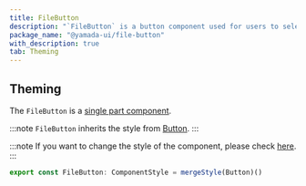 ```yaml
---
title: FileButton
description: "`FileButton` is a button component used for users to select files."
package_name: "@yamada-ui/file-button"
with_description: true
tab: Theming
---
```


## Theming

The `FileButton` is a [single part component](/styled-system/theming/component-styles#single-part-components).

:::note
`FileButton` inherits the style from [Button](/components/forms/button).
:::

:::note
If you want to change the style of the component, please check [here](/styled-system/theming/customize-theme#changing-the-style-of-components).
:::

```ts
export const FileButton: ComponentStyle = mergeStyle(Button)()
```
